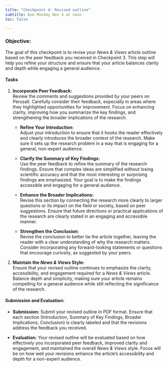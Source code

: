 ```yaml
---
title: "Checkpoint 4: Revised outline"
subtitle: Due Monday Nov 4 at noon
toc: false

---
```



### Objective:
The goal of this checkpoint is to revise your *News & Views* article outline based on the peer feedback you received in Checkpoint 3. This step will help you refine your structure and ensure that your article balances clarity and depth while engaging a general audience.

#### Tasks

1. **Incorporate Peer Feedback:**  
   Review the comments and suggestions provided by your peers on Perusall. Carefully consider their feedback, especially in areas where they highlighted opportunities for improvement. Focus on enhancing clarity, improving how you summarize the key findings, and strengthening the broader implications of the research.
   
   - **Refine Your Introduction:**  
     Adjust your introduction to ensure that it hooks the reader effectively and clearly introduces the broader context of the research. Make sure it sets up the research problem in a way that is engaging for a general, non-expert audience.
   
   - **Clarify the Summary of Key Findings:**  
     Use the peer feedback to refine the summary of the research findings. Ensure that complex ideas are simplified without losing scientific accuracy and that the most interesting or surprising findings are emphasized. Your goal is to make the findings accessible and engaging for a general audience.

   - **Enhance the Broader Implications:**  
     Revise this section by connecting the research more clearly to larger questions or its impact on the field or society, based on peer suggestions. Ensure that future directions or practical applications of the research are clearly stated in an engaging and accessible manner.

   - **Strengthen the Conclusion:**  
     Revise the conclusion to better tie the article together, leaving the reader with a clear understanding of why the research matters. Consider incorporating any forward-looking statements or questions that encourage curiosity, as suggested by your peers.

2. **Maintain the *News & Views* Style:**  
   Ensure that your revised outline continues to emphasize the clarity, accessibility, and engagement required for a *News & Views* article. Balance depth and simplicity, making sure your article remains compelling for a general audience while still reflecting the significance of the research.

#### Submission and Evaluation:

- **Submission:** Submit your revised outline in PDF format. Ensure that each section (Introduction, Summary of Key Findings, Broader Implications, Conclusion) is clearly labeled and that the revisions address the feedback you received.
  
- **Evaluation:** Your revised outline will be evaluated based on how effectively you incorporated peer feedback, improved clarity and engagement, and maintained the overall *News & Views* style. Focus will be on how well your revisions enhance the article’s accessibility and depth for a non-expert audience.
